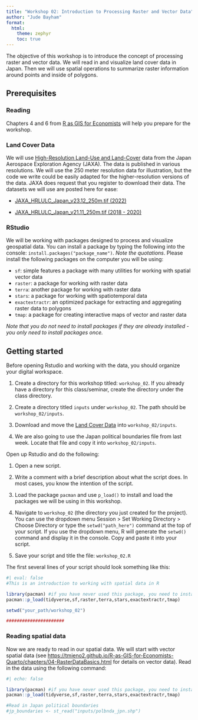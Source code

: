 ```yaml
---
title: "Workshop 02: Introduction to Processing Raster and Vector Data"
author: "Jude Bayham"
format: 
  html:
    theme: zephyr
    toc: true
---
```


<!-- ![](banner.png){width="100%"} -->

The objective of this workshop is to introduce the concept of processing raster and vector data. We will read in and visualize land cover data in Japan. Then we will use spatial operations to summarize raster information around points and inside of polygons.

## Prerequisites

### Reading

Chapters 4 and 6 from [R as GIS for Economists](https://tmieno2.github.io/R-as-GIS-for-Economists-Quarto/) will help you prepare for the workshop.

### Land Cover Data

We will use [High-Resolution Land-Use and Land-Cover](https://www.eorc.jaxa.jp/ALOS/en/dataset/lulc_e.htm) data from the Japan Aerospace Exploration Agency (JAXA). The data is published in various resolutions. We will use the 250 meter resolution data for illustration, but the code we write could be easily adapted for the higher-resolution versions of the data. JAXA does request that you register to download their data. The datasets we will use are posted here for ease:

-   [JAXA_HRLULC_Japan_v23.12_250m.tif (2022)](inputs/JAXA_HRLULC_Japan_v23.12_250m.tif)

-   [JAXA_HRLULC_Japan_v21.11_250m.tif (2018 - 2020)](inputs/JAXA_HRLULC_Japan_v21.11_250m.tif)

### RStudio

We will be working with packages designed to process and visualize geospatial data. You can install a package by typing the following into the console: `install.packages("package_name")`. *Note the quotations*. Please install the following packages on the computer you will be using:

-   `sf`: simple features a package with many utilities for working with spatial vector data
-   `raster`: a package for working with raster data
-   `terra`: another package for working with raster data
-   `stars`: a package for working with spatiotemporal data
-   `exactextractr`: an optimized package for extracting and aggregating raster data to polygons
-   `tmap`: a package for creating interactive maps of vector and raster data

*Note that you do not need to install packages if they are already installed - you only need to install packages once.*

## Getting started

Before opening Rstudio and working with the data, you should organize your digital workspace.

1.  Create a directory for this workshop titled: `workshop_02`. If you already have a directory for this class/seminar, create the directory under the class directory.

2.  Create a directory titled `inputs` under `workshop_02`. The path should be `workshop_02/inputs`.

3.  Download and move the [Land Cover Data] into `workshop_02/inputs`.

4.  We are also going to use the Japan political boundaries file from last week. Locate that file and copy it into `workshop_02/inputs`.

Open up Rstudio and do the following:

1.  Open a new script.

2.  Write a comment with a brief description about what the script does. In most cases, you know the intention of the script.

3.  Load the package `pacman` and use `p_load()` to install and load the packages we will be using in this workshop.

4.  Navigate to `workshop_02` (the directory you just created for the project). You can use the dropdown menu Session \> Set Working Directory \> Choose Directory or type the `setwd("path_here")` command at the top of your script. If you use the dropdown menu, R will generate the `setwd()` command and display it in the console. Copy and paste it into your script.

5.  Save your script and title the file: `workshop_02.R`

The first several lines of your script should look something like this:

```r
#| eval: false
#This is an introduction to working with spatial data in R

library(pacman) #if you have never used this package, you need to install it: install.packages("pacman)
pacman::p_load(tidyverse,sf,raster,terra,stars,exactextractr,tmap)

setwd("your_path/workshop_02")

######################
```

### Reading spatial data

Now we are ready to read in our spatial data. We will start with vector spatial data (see <https://tmieno2.github.io/R-as-GIS-for-Economists-Quarto/chapters/04-RasterDataBasics.html> for details on vector data). Read in the data using the following command:

```r
#| echo: false

library(pacman) #if you have never used this package, you need to install it: install.packages("pacman)
pacman::p_load(tidyverse,sf,raster,terra,stars,exactextractr,tmap)

```

```r
#Read in Japan political boundaries
#jp_boundaries <- st_read("inputs/polbnda_jpn.shp")

```
